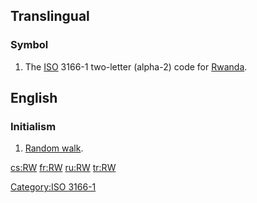 {{also|.rw}}
==Translingual==

===Symbol===
{{head|mul|symbol}}
# The [[ISO]] 3166-1 two-letter (alpha-2) code for [[Rwanda]].

[[Category:ISO 3166-1]]

==English==

===Initialism===
{{rfc-header|Initialism}}
{{en-initialism}}

# {{context|mathematics|lang=en}} [[random walk|Random walk]].

[[cs:RW]]
[[fr:RW]]
[[ru:RW]]
[[tr:RW]]